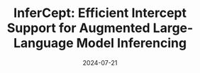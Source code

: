 ---
title: 'InferCept: Efficient Intercept Support for Augmented Large-Language Model Inferencing'
date: '2024-07-21'
tags: ['ICML2024']
draft: false
authors: ['Reyna Abhyankar', 'Zijian He', 'Vikranth Srivatsa', 'Hao Zhang', 'Yiying Zhang']
canonicalUrl: https://arxiv.org/pdf/2402.01869
---